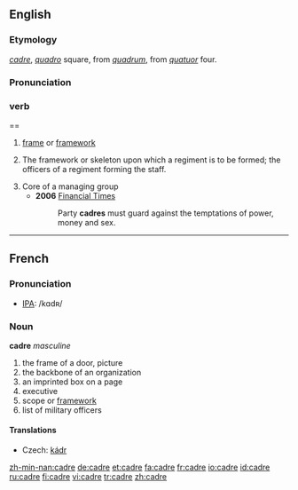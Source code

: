 {{wikipediapar|Cadre}}

==English==

===Etymology===
{{F.}} ''[[#French|cadre]]'', {{It.}} ''[[quadro]]'' square, from {{L.}} ''[[quadrum]]'', from ''[[quatuor]]'' four.

===Pronunciation===
{{IPA|/ˈkɑːdreɪ/}}

===verb=====
{{en-noun}}

# [[frame]] or [[framework]]
# {{context|military}} The framework or skeleton upon which a regiment is to be formed; the officers of a regiment forming the staff.
# Core of a managing group
#* '''2006''' [http://www.ft.com/cms/s/e9eef20e-4dc4-11db-8704-0000779e2340,dwp_uuid=9c33700c-4c86-11da-89df-0000779e2340.html Financial Times]
#*: Party '''cadres''' must guard against the temptations of power, money and sex.

----

==French==
===Pronunciation===
*[[International Phonetic Alphabet|IPA]]: /kɑdʀ/

===Noun===
'''cadre''' ''masculine''
# the frame of a door, picture
# the backbone of an organization
# an imprinted box on a page
# executive
# scope or [[framework]]
# list of military officers

====Translations====
* Czech: [[kádr]]

[[zh-min-nan:cadre]]
[[de:cadre]]
[[et:cadre]]
[[fa:cadre]]
[[fr:cadre]]
[[io:cadre]]
[[id:cadre]]
[[ru:cadre]]
[[fi:cadre]]
[[vi:cadre]]
[[tr:cadre]]
[[zh:cadre]]